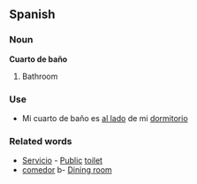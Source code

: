 ==Spanish==

===Noun===

'''Cuarto de baño'''

#Bathroom

===Use===

*Mi cuarto de baño es [[al lado]] de mi [[dormitorio]]

===Related words===

*[[Servicio]] - [[Public]] [[toilet]]
*[[comedor]] b- [[Dining room]]
